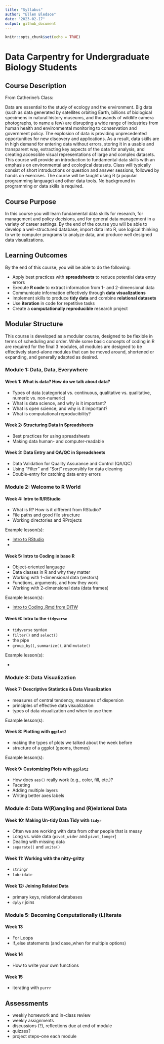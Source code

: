 ```yaml
---
title: "Syllabus"
author: "Ellen Bledsoe"
date: "2023-02-17"
output: github_document
---
```


```r
knitr::opts_chunk$set(echo = TRUE)
```

# Data Carpentry for Undergraduate Biology Students

## Course Description

From Catherine's Class:

Data are essential to the study of ecology and the environment. Big data (such as data generated by satellites orbiting Earth, billions of biological specimens in natural history museums, and thousands of wildlife camera photographs, to name a few) are disrupting a wide range of industries from human health and environmental monitoring to conservation and government policy. The explosion of data is providing unprecedented opportunities for new discovery and applications. As a result, data skills are in high demand for entering data without errors, storing it in a usable and transparent way, extracting key aspects of the data for analysis, and creating accessible visual representations of large and complex datasets. This course will provide an introduction to fundamental data skills with an emphasis on environmental and ecological datasets. Class will typically consist of short introductions or question and answer sessions, followed by hands on exercises. The course will be taught using R (a popular programming language) and other data tools. No background in programming or data skills is required.

## Course Purpose

In this course you will learn fundamental data skills for research, for management and policy decisions, and for general data management in a variety of career settings. By the end of the course you will be able to develop a well-structured database, import data into R, use logical thinking to write computer programs to analyze data, and produce well designed data visualizations.

## Learning Outcomes

By the end of this course, you will be able to do the following:

-   Apply best practices with **spreadsheets** to reduce potential data entry errors
-   Execute **R code** to extract information from 1- and 2-dimensional data
-   Communicate information effectively through **data visualizations**
-   Implement skills to produce **tidy data** and combine **relational datasets**
-   Use **iteration** in code for repetitive tasks
-   Create a **computationally reproducible** research project

## Modular Structure

This course is developed as a modular course, designed to be flexible in terms of scheduling and order. While some basic concepts of coding in R are required for the final 3 modules, all modules are designed to be effectively stand-alone modules that can be moved around, shortened or expanding, and generally adapted as desired.

### Module 1: Data, Data, Everywhere

#### Week 1: What is data? How do we talk about data?

-   Types of data (categorical vs. continuous, qualitative vs. qualitative, numeric vs. non-numeric)
-   What is data science, and why is it important?
-   What is open science, and why is it important?
-   What is computational reproducibility?

#### Week 2: Structuring Data in Spreadsheets

-   Best practices for using spreadsheets
-   Making data human- and computer-readable

#### Week 3: Data Entry and QA/QC in Spreadsheets

-   Data Validation for Quality Assurance and Control (QA/QC)
-   Using "Filter" and "Sort" responsibly for data cleaning
-   Double-entry for catching data entry errors

### Module 2: Welcome to R World

#### Week 4: Intro to R/RStudio

-   What is R? How is it different from RStudio?
-   File paths and good file structure
-   Working directories and RProjects

Example lesson(s):

-   [Intro to RStudio](https://github.com/bleds22e/VCU_DataCarpResources/blob/main/resources/scripts/Module1_1_IntrotoRStudio_Instructor.Rmd)
- 

#### Week 5: Intro to Coding in base R

-   Object-oriented language
-   Data classes in R and why they matter
-   Working with 1-dimensional data (vectors)
-   Functions, arguments, and how they work
-   Working with 2-dimensional data (data frames)

Example lesson(s):

-   [Intro to Coding .Rmd from DITW](https://github.com/bleds22e/VCU_DataCarpResources/blob/main/resources/scripts/Module1_2_IntrotoCoding_Instructor.Rmd)

#### Week 6: Intro to the `tidyverse`

-   `tidyverse` syntax
-   `filter()` and `select()`
-   the pipe
-   `group_by()`, `summarize()`, and `mutate()`

Example lesson(s): 

-   

### Module 3: Data Visualization

#### Week 7: Descriptive Statistics & Data Visualization

-   measures of central tendency, measures of dispersion
-   principles of effective data visualization
-   types of data visualization and when to use them

Example lesson(s):

#### Week 8: Plotting with `ggplot2`

-   making the types of plots we talked about the week before
-   structure of a ggplot (geoms, themes)

Example lesson(s):

#### Week 9: Customizing Plots with `ggplot2`

-   How does `aes()` really work (e.g., color, fill, etc.)?
-   Faceting
-   Adding multiple layers 
-   Writing better axes labels

### Module 4: Data W(R)angling and (R)elational Data

#### Week 10: Making Un-tidy Data Tidy with `tidyr`

-   Often we are working with data from other people that is messy
-   Long vs. wide data (`pivot_wider` and `pivot_longer`)
-   Dealing with missing data
-   `separate()` and `unite()`

#### Week 11: Working with the nitty-gritty

- `stringr`
- `lubridate`

#### Week 12: Joining Related Data

-   primary keys, relational databases
-   `dplyr` joins

### Module 5: Becoming Computationally (L)Iterate

#### Week 13

-   For Loops
-   If_else statements (and case_when for multiple options)

#### Week 14

-   How to write your own functions

#### Week 15

-   iterating with `purrr`

## Assessments

- weekly homework and in-class review
- weekly assignments
- discussions (?), reflections due at end of module
- quizzes?
- project steps--one each module
